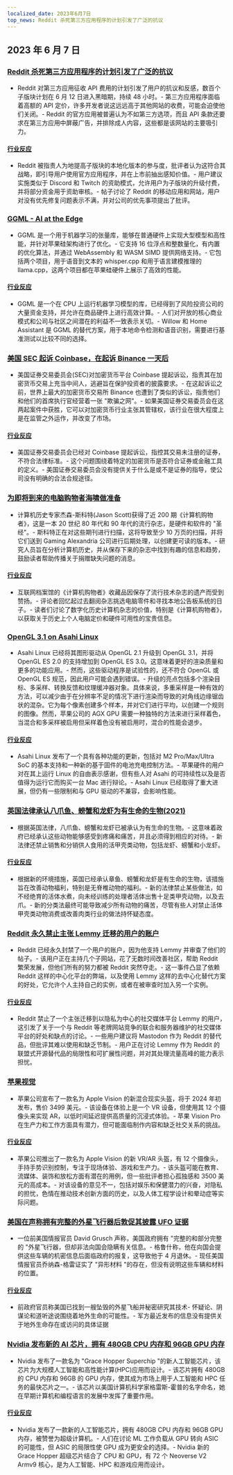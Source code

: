```yaml
---
localized_date: 2023年6月7日
top_news: Reddit 杀死第三方应用程序的计划引发了广泛的抗议
---
```




<CallToAction />

<Steps>

## 2023 年 6 月 7 日

### [Reddit 杀死第三方应用程序的计划引发了广泛的抗议](https://arstechnica.com/gadgets/2023/06/reddits-plan-to-kill-third-party-apps-sparks-widespread-protests/)

- Reddit 对第三方应用征收 API 费用的计划引发了用户的抗议和反感，数百个子版块计划在 6 月 12 日进入黑暗期，持续 48 小时。- 第三方应用程序面临着高额的 API 定价，许多开发者说这远远高于其他网站的收费，可能会迫使他们关闭。- Reddit 的官方应用被普遍认为不如第三方选项，而且 API 条款还要求在第三方应用中屏蔽广告，并排除成人内容，这些都是该网站的主要吸引力。

#### [行业反应](http://news.ycombinator.com/item?id=36210805)

- Reddit 被指责人为地提高子版块的本地化版本的参与度，批评者认为这符合其战略，即引导用户使用官方应用程序，并在上市前抽出感知价值。- 用户建议实施类似于 Discord 和 Twitch 的资助模式，允许用户为子版块的升级付费，并将部分资金用于资助审核。- 帖子讨论了 Reddit 的移动应用和网站，用户对没有优先修复问题表示不满，并对公司的优先事项提出了批评。

### [GGML - AI at the Edge](http://ggml.ai)

- GGML 是一个用于机器学习的张量库，能够在普通硬件上实现大型模型和高性能，并针对苹果硅架构进行了优化。- 它支持 16 位浮点和整数量化，有内置的优化算法，并通过 WebAssembly 和 WASM SIMD 提供网络支持。- 它包括两个项目，用于语音到文本的 whisper.cpp 和用于语言建模推理的 llama.cpp，这两个项目都在苹果硅硬件上展示了高效的性能。

#### [行业反应](http://news.ycombinator.com/item?id=36215651)

- GGML 是一个在 CPU 上运行机器学习模型的库，已经得到了风险投资公司的大量资金支持，并允许在商品硬件上进行高效计算。- 人们对开放的核心商业模式和公司与社区之间潜在的利益不一致表示关切。- Willow 和 Home Assistant 是 GGML 的替代方案，用于本地命令检测和语音识别，需要进行基准测试以比较不同的选择。

### [美国 SEC 起诉 Coinbase，在起诉 Binance 一天后](https://www.reuters.com/legal/us-sec-sues-coinbase-over-failure-register-2023-06-06/)

- 美国证券交易委员会(SEC)对加密货币平台 Coinbase 提起诉讼，指责其在加密货币交易上充当中间人，逃避旨在保护投资者的披露要求。- 在这起诉讼之前，世界上最大的加密货币交易所 Binance 也遭到了类似的诉讼，指责他们和他们的首席执行官经营着一张 "欺骗之网"。- 如果美国证券交易委员会在这两起案件中获胜，它可以对加密货币行业主张其管辖权，该行业在很大程度上是在监管之外运作，并改变了市场。

#### [行业反应](http://news.ycombinator.com/item?id=36212120)

- 美国证券交易委员会已经对 Coinbase 提起诉讼，指控其交易未注册的证券，不符合法律标准。- 这个问题围绕着特定的加密货币是否符合证券或金融工具的定义。- 美国证券交易委员会没有提供关于什么是或不是证券的指导，使公司没有明确的合法合规途径。

### [为即将到来的电脑购物者海啸做准备](http://ascii.textfiles.com/archives/5543)

- 计算机历史专家杰森-斯科特(Jason Scott)获得了近 200 期《计算机购物者》，这是一本 20 世纪 80 年代和 90 年代的流行杂志，是硬件和软件的 "圣经"。- 斯科特正在对这些期刊进行扫描，这将导致至少 10 万页的扫描，并将它们送到 Gaming Alexandria 公司进行后期处理，以创建更可读的版本。- 研究人员旨在分析计算机历史，并从保存下来的杂志中找到有趣的信息和趋势，鼓励读者帮助传播关于捐赠缺失问题的消息。

#### [行业反应](http://news.ycombinator.com/item?id=36206526)

- 互联网档案馆的《计算机购物者》收藏品因保存了流行技术杂志的遗产而受到赞扬。- 评论者回忆起过去翻阅杂志挑选电脑零件和寻找本地公告板系统的日子。- 读者们讨论了数字化历史计算机杂志的价值，特别是《计算机购物者》，以获取关于历史上个人电脑定价和硬件可用性的宝贵信息。

### [OpenGL 3.1 on Asahi Linux](https://asahilinux.org/2023/06/opengl-3-1-on-asahi-linux/)

- Asahi Linux 已经将其图形驱动从 OpenGL 2.1 升级到 OpenGL 3.1，并将 OpenGL ES 2.0 的支持增加到 OpenGL ES 3.0。这意味着更好的渲染质量和更多的功能应用。- 然而，这些驱动程序是试验性的，还不符合 OpenGL 或 OpenGL ES 规范，因此用户可能会遇到错误。- 升级的亮点包括多个渲染目标、多采样、转换反馈和纹理缓冲器对象。具体来说，多重采样是一种有效的方法，可以减少由于在分辨率不足的情况下进行渲染而导致的对角线边缘锯齿状的混杂。它为每个像素创建多个样本，并对它们进行平均，以创建一个规则的图像。然而，苹果公司的 AGX GPU 需要一种独特的方法来进行采样着色，当混合和多采样被启用但采样着色没有被启用时，混合的性能会退步。

#### [行业反应](http://news.ycombinator.com/item?id=36212674)

- Asahi Linux 发布了一个具有各种功能的更新，包括对 M2 Pro/Max/Ultra SoC 的基本支持和一种新的基于固件的电池充电控制方法。- 苹果硬件的用户对在其上运行 Linux 的自由表示感谢，但有些人对 Asahi 的可持续性以及是否值得为运行它而购买一台 Mac 进行辩论。- Asahi Linux 已经取得了重大进展，但仍有一些限制和与 GPU 驱动的不兼容，会影响性能。

### [英国法律承认八爪鱼、螃蟹和龙虾为有生命的生物(2021)](https://www.lse.ac.uk/News/Latest-news-from-LSE/2021/k-November-21/Octopuses-crabs-and-lobsters-welfare-protection)

- 根据英国法律，八爪鱼、螃蟹和龙虾已被承认为有生命的生物。- 这意味着政府已经承认这些动物能够感受到疼痛和痛苦，并且必须得到相应的对待。- 新法律还禁止销售和分销供人食用的活甲壳类动物，包括龙虾、螃蟹和小龙虾。

#### [行业反应](http://news.ycombinator.com/item?id=36216959)

- 根据新的环境措施，英国已经承认章鱼、螃蟹和龙虾是有生命的生物，该措施旨在改善动物福利，特别是无脊椎动物的福利。- 新的法律禁止某些做法，如不经绝育的活体水煮，向未经训练的处理者活体出售十足类甲壳动物，以及去爪。- 新的分类法最终可能导致减少所有动物的痛苦，尽管有些人对禁止活体甲壳类动物消费或改善肉类行业的做法持怀疑态度。

### [Reddit 永久禁止主张 Lemmy 迁移的用户的账户](https://lemmy.ml/post/1152281)

- Reddit 已经永久封禁了一个用户的账户，因为他支持 Lemmy 并审查了他们的帖子。- 该用户正在主持几个子网站，花了无数时间改善社区，帮助 Reddit 繁荣发展，但他们所有的努力都被 Reddit 突然夺走。- 这一事件凸显了依赖 Reddit 这样的中心化平台的弊端，以及使用 Lemmy 这样的去中心化替代方案的好处，它允许个人主持自己的实例，或者在被审查时加入另一个实例。

#### [行业反应](http://news.ycombinator.com/item?id=36215914)

- Reddit 禁止了一个主张迁移到以隐私为中心的社交媒体平台 Lemmy 的用户，这引发了关于一个与 Reddit 等老牌网站竞争的联合和服务器维护的社交媒体平台的好处和缺点的讨论。- 一些用户建议将 Mastodon 作为 Reddit 的替代品，但批评其难以使用和缺乏节制。- 用户正在讨论 Lemmy 作为 Reddit 的联盟式开源替代品的局限性和可扩展性问题，并对其处理流量高峰的能力表示担忧。

### [苹果视觉](https://stratechery.com/2023/apple-vision/)

- 苹果公司宣布了一款名为 Apple Vision 的新混合现实头盔，将于 2024 年初发布，售价 3499 美元。- 该设备在体验上是一个 VR 设备，但使用其 12 个摄像头来实现 AR，以低时间延迟提供高质量的沉浸式体验。- 苹果 Vision Pro 在生产力和工作方面具有潜力，但可能面临制作内容和缺乏社交关系的挑战。

#### [行业反应](http://news.ycombinator.com/item?id=36211788)

- 苹果公司推出了一款名为 Apple Vision 的新 VR/AR 头盔，有 12 个摄像头，手持手势识别控制，专注于现场体验、游戏和生产力。- 该头盔可能在教育、流媒体、装饰和放松方面有潜在的用例，但一些批评者担心孤独感和 3500 美元的高成本。- 对该设备的意见不一，包括对娱乐和保健潜力的兴奋，对隐私的担忧，色情在推动技术创新方面的历史，以及人体工程学设计和晕动症等实际问题。

### [美国在声称拥有完整的外星飞行器后敦促其披露 UFO 证据](https://www.theguardian.com/world/2023/jun/06/whistleblower-ufo-alien-tech-spacecraft)

- 一位前美国情报官员 David Grusch 声称，美国政府拥有 "完整的和部分完整的 "外星飞行器，但却非法向国会隐瞒有关信息。- 格鲁什称，他在向国会提供这些车辆的机密信息后面临政府的报复，这导致他于 4 月退休。- 现任美国情报官员乔纳森-格雷证实了 "异形材料 "的存在，但没有说明这些车辆和材料的位置。

#### [行业反应](http://news.ycombinator.com/item?id=36216745)

- 前政府官员称美国已找到一艘坠毁的外星飞船并秘密研究其技术- 怀疑论、阴谋论和道听途说围绕着地外生命的可能性。- 军方最近发布的信息没有提供关于地外生命存在或访问的具体证据

### [Nvidia 发布新的 AI 芯片，拥有 480GB CPU 内存和 96GB GPU 内存](https://www.nvidia.com/en-us/data-center/grace-hopper-superchip/)

- Nvidia 发布了一款名为 "Grace Hopper Superchip "的新人工智能芯片，该芯片为大规模人工智能和高性能计算(HPC)应用而设计。- 该芯片拥有 480GB 的 CPU 内存和 96GB 的 GPU 内存，使其成为市场上用于人工智能和 HPC 任务的最快芯片之一。- 该芯片以美国计算机科学家格雷斯-霍普的名字命名，她在早期计算机和编程语言的发展中发挥了重要作用。

#### [行业反应](http://news.ycombinator.com/item?id=36209047)

- Nvidia 发布了一款新的人工智能芯片，拥有 480GB CPU 内存和 96GB GPU 内存，被赞誉为超级计算机。- 人们在讨论 ML 工作负载从 GPU 转向 ASIC 的可能性，但 ASIC 的局限性使 GPU 成为更安全的选择。- Nvidia 新的 Grace Hopper 超级芯片结合了 CPU 和 GPU，有 72 个 Neoverse V2 Armv9 核心，是为人工智能、HPC 和游戏应用而设计。

</Steps>
